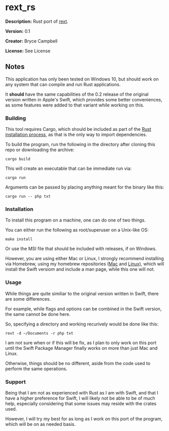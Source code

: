 =rext_rs=

'''Description:''' Rust port of <a href="https://github.com/bryceac/rext">rext</a>.

'''Version:''' 0.1

'''Creator:''' Bryce Campbell

'''License:''' See License

==Notes==

This application has only been tested on Windows 10, but should work on any system that can compile and run Rust applications.

It <strong>should</strong> have the same capabilities of the 0.2 release of the original version written in Apple's Swift, which provides some better conveniences, as some features were added to that variant while working on this.

===Building===

This tool requires Cargo, which should be included as part of the [https://doc.rust-lang.org/book/ch01-01-installation.html Rust installation process], as that is the only way to import dependencies.

To build the program, run the following in the directory after cloning this repo or downloading the archive:

<pre>
cargo build
</pre>

This will create an executable that can be immediate run via:

<pre>
cargo run
</pre>

Arguments can be passed by placing anything meant for the binary like this:

<pre>
cargo run -- php txt
</pre>

===Installation===

To install this program on a machine, one can do one of two things.

You can either run the following as root/superuser on a Unix-like OS:

<pre>
make install
</pre>

Or use the MSI file that should be included with releases, if on Windows.

However, you are using either Mac or Linux, I strongly recommend installing via Homebrew, using my homebrew repositories ([https://github.com/bryceac/homebrew-mac Mac] and [https://github.com/homebrew-linux Linux]), which will install the Swift versiom and include a man page, while this one will not.

===Usage===

While things are quite similiar to the original version written in Swift, there are some differences.

For example, while flags and options can be combined in the Swift version, the same cannot be done here.

So, specifying a directory and working recurively would be done like this:

<pre>
rext -d ~/Documents -r php txt
</pre>

I am not sure when or if this will be fix, as I plan to only work on this port until the Swift Package Manager finally works on more than just Mac and Linux.

Otherwise, things should be no different, aside from the code used to perform the same operations.

===Support===

Being that I am not as experienced with Rust as I am with Swift, and that I have a higher preference for Swift, I will likely not be able to be of much help, especially considering that some issues may reside with the crates used. 

However, I will try my best for as long as I work on this port of the program, which will be on as needed basis.